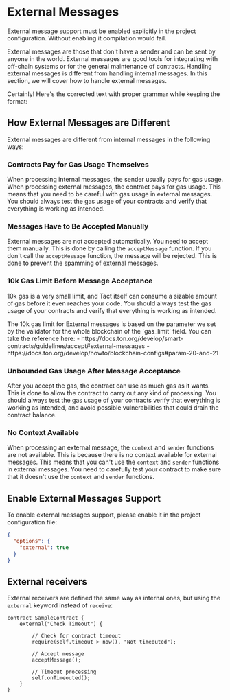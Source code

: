 
# External Messages

<Callout type="warning" emoji="⚠️">
  External message support must be enabled explicitly in the project configuration.
  Without enabling it compilation would fail.
</Callout>

External messages are those that don't have a sender and can be sent by anyone in the world. External messages are good tools for integrating with off-chain systems or for the general maintenance of contracts. Handling external messages is different from handling internal messages. In this section, we will cover how to handle external messages.

Certainly! Here's the corrected text with proper grammar while keeping the format:

## How External Messages are Different

External messages are different from internal messages in the following ways:

### Contracts Pay for Gas Usage Themselves

When processing internal messages, the sender usually pays for gas usage. When processing external messages, the contract pays for gas usage. This means that you need to be careful with gas usage in external messages. You should always test the gas usage of your contracts and verify that everything is working as intended.

### Messages Have to Be Accepted Manually

External messages are not accepted automatically. You need to accept them manually. This is done by calling the `acceptMessage` function. If you don't call the `acceptMessage` function, the message will be rejected. This is done to prevent the spamming of external messages.

### 10k Gas Limit Before Message Acceptance

10k gas is a very small limit, and Tact itself can consume a sizable amount of gas before it even reaches your code. You should always test the gas usage of your contracts and verify that everything is working as intended.

<Callout type="info" emoji="📚️">
  The 10k gas limit for External messages is based on the parameter we set by the
  validator for the whole blockchain of the `gas_limit` field. You can take
  the reference here:
    - https://docs.ton.org/develop/smart-contracts/guidelines/accept#external-messages
    - https://docs.ton.org/develop/howto/blockchain-configs#param-20-and-21

  </Callout>

### Unbounded Gas Usage After Message Acceptance

After you accept the gas, the contract can use as much gas as it wants. This is done to allow the contract to carry out any kind of processing. You should always test the gas usage of your contracts verify that everything is working as intended, and avoid possible vulnerabilities that could drain the contract balance.

### No Context Available

When processing an external message, the `context` and `sender` functions are not available. This is because there is no context available for external messages. This means that you can't use the `context` and `sender` functions in external messages. You need to carefully test your contract to make sure that it doesn't use the `context` and `sender` functions.

## Enable External Messages Support

To enable external messages support, please enable it in the project configuration file:

```json
{
  "options": {
    "external": true
  }
}
```

## External receivers

External receivers are defined the same way as internal ones, but using the `external` keyword instead of `receive`:

```tact
contract SampleContract {
    external("Check Timeout") {

        // Check for contract timeout
        require(self.timeout > now(), "Not timeouted");

        // Accept message
        acceptMessage();

        // Timeout processing
        self.onTimeouted();
    }
}
```
